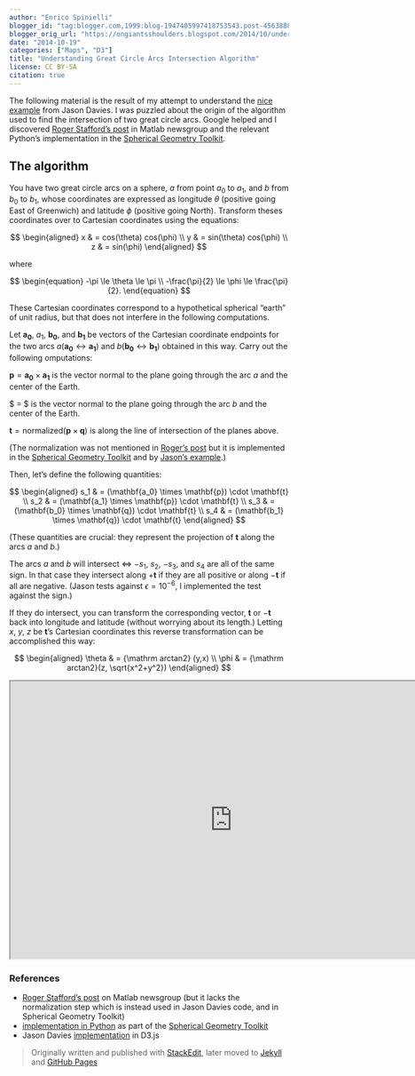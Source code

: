 ```yaml
---
author: "Enrico Spinielli"
blogger_id: "tag:blogger.com,1999:blog-1947405997418753543.post-4563888999264398405"
blogger_orig_url: "https://ongiantsshoulders.blogspot.com/2014/10/understanding-great-circle-arcs_57.html"
date: "2014-10-19"
categories: ["Maps", "D3"]
title: "Understanding Great Circle Arcs Intersection Algorithm"
license: CC BY-SA
citation: true
---
```


The following material is the result of my attempt to understand the
[nice example][intersect] from Jason Davies.
I was puzzled about the origin of the algorithm used to find the intersection of
two great circle arcs.
Google helped and I discovered [Roger Stafford's post][roger] in Matlab
newsgroup and the relevant Python's implementation in the
[Spherical Geometry Toolkit][geotoolkitintersect].



## The algorithm

You have two great circle arcs on a sphere, $a$ from point
$a_0$ to $a_1$, and $b$ from $b_0$ to
$b_1$, whose coordinates are expressed as longitude $\theta$
(positive going East of Greenwich) and latitude $\phi$ (positive going
North).
Transform theses coordinates over to Cartesian coordinates using the equations:

<div>
$$
\begin{aligned}
x  & = cos(\theta) cos(\phi) \\
y  & = sin(\theta) cos(\phi) \\
z  & = sin(\phi)
\end{aligned}
$$
</div>

where

<div>
$$
\begin{equation}
-\pi  \le  \theta  \le \pi \\
-\frac{\pi}{2} \le \phi \le \frac{\pi}{2}.
\end{equation}
$$
</div>

These Cartesian coordinates correspond to a hypothetical spherical "earth" of unit radius, but that does not interfere in the following computations.

Let $\mathbf{a_0}$, $a_1$, $\mathbf{b_0}$, and $\mathbf{b_1}$
be vectors of the Cartesian coordinate endpoints for the two arcs
$a$($\mathbf{a_0} \leftrightarrow \mathbf{a_1}$) and
$b$($\mathbf{b_0} \leftrightarrow \mathbf{b_1}$) obtained in this way.
Carry out the following omputations:

$\mathbf{p} = \mathbf{a_0} \times \mathbf{a_1}$ is the vector normal to the
plane going through the arc $a$ and the center of the Earth.

$ \mathbf{q} = \mathbf{b_0} \times \mathbf{b_1}$ is the vector normal to the
plane going through the arc $b$ and the center of the Earth.

$\mathbf{t} = \mathrm{normalized}(\mathbf{p} \times \mathbf{q})$ is along the
line of intersection of the planes above.

(The normalization was not mentioned
in [Roger's post][roger] but it is implemented in the
[Spherical Geometry Toolkit][geotoolkitintersect] and by
[Jason's example][intersect].)

Then, let's define the following quantities:

<div>
$$
\begin{aligned}
 s_1 & =  (\mathbf{a_0} \times \mathbf{p})  \cdot \mathbf{t} \\
 s_2 & = (\mathbf{a_1} \times \mathbf{p}) \cdot \mathbf{t} \\
 s_3 & = (\mathbf{b_0} \times \mathbf{q}) \cdot \mathbf{t} \\
 s_4 & = (\mathbf{b_1} \times \mathbf{q}) \cdot \mathbf{t}
\end{aligned}
$$
</div>

(These quantities are crucial: they represent the projection of $\mathbf{t}$
along the arcs $a$ and $b$.)

The arcs $a$ and $b$ will intersect $\iff$ $-s_1$, $s_2$, $-s_3$,
and $s_4$ are all of the same sign. In that case they intersect along
$+\mathbf{t}$ if they are all positive or along $-\mathbf{t}$ if all are
negative.
(Jason tests against $\epsilon = 10^{-6}$, I implemented the test against the
sign.)

If they do intersect, you can transform the corresponding vector,
$\mathbf{t}$ or $-\mathbf{t}$ back into longitude and latitude (without
worrying about its length.) Letting $x$, $y$, $z$ be
$\mathbf{t}$'s Cartesian coordinates this reverse transformation can be
accomplished this way:

<div>
$$
\begin{aligned}
\theta & = {\mathrm arctan2} (y,x) \\
\phi    & = {\mathrm arctan2}(z, \sqrt{x^2+y^2})
\end{aligned}
$$
</div>

<iframe src="https://cdn.rawgit.com/espinielli/00f6062b0324eac6f882/raw/587499ae3f57276b24d2599d3545733c4f419a3f/index.html" marginwidth="0" marginheight="0" scrolling="no" width="800px" height="500px"></iframe>


### References
* [Roger Stafford's post][roger] on Matlab newsgroup  (but it lacks the
  normalization step which is instead used in Jason Davies code, and in
  Spherical Geometry Toolkit)
* [implementation in Python][geotoolkitintersect] as part of the
  [Spherical Geometry Toolkit][geotoolkit]
* Jason Davies [implementation][intersect] in D3.js


[roger]: https://www.mathworks.com/matlabcentral/newsreader/view_thread/276271 "Roger Stafford's on Matlab newsgroup"
[intersect]: https://www.jasondavies.com/maps/intersect/ "great circle arcs intersection"
[geotoolkitintersect]: https://ssb.stsci.edu/doc/stsci_python_x/stsci.sphere.doc/html/_modules/stsci/sphere/great_circle_arc.html "intersection"
[geotoolkit]: https://ssb.stsci.edu/doc/stsci_python_x/stsci.sphere.doc/html/ "spherical geometry toolkit"

> Originally written and published with [StackEdit](https://stackedit.io/), later moved to [Jekyll](https://jekyllrb.com/) and [GitHub Pages](https://pages.github.com/)
